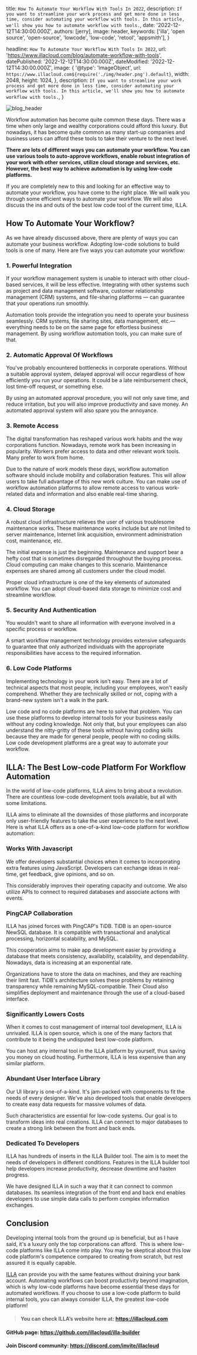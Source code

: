 
  title: `How To Automate Your Workflow With Tools In 2022`,
  description: `If you want to streamline your work process and get more done in less time, consider automating your workflow with tools. In this article, we'll show you how to automate workflow with tools.`,
  date: '2022-12-12T14:30:00.000Z',
  authors: [jerry],
  image: header,
  keywords: ['illa', 'open source', 'open-source', 'lowcode', 'low-code', 'retool', 'appsmith'],
}

  headline: `How To Automate Your Workflow With Tools In 2022`,
  url: 'https://www.illacloud.com/blog/automate-workflow-with-tools',
  datePublished: '2022-12-12T14:30:00.000Z',
  dateModified: '2022-12-12T14:30:00.000Z',
  image: {
    '@type': 'ImageObject',
    url: `https://www.illacloud.com${require('./img/header.png').default}`,
    width: 2048,
    height: 1024,
  },
  description: `If you want to streamline your work process and get more done in less time, consider automating your workflow with tools. In this article, we'll show you how to automate workflow with tools.`,
}

<img
  src={header}
  alt="blog_header"
/>

Workflow automation has become quite common these days. There was a time when only large and wealthy corporations could afford this luxury. But nowadays, it has become quite common as many start-up companies and business users can afford these tools to take their venture to the next level.

<b>There are lots of different ways you can automate your workflow. You can use various tools to auto-approve workflows, enable robust integration of your work with other services, utilize cloud storage and services, etc. However, the best way to achieve automation is by using low-code platforms.</b>

If you are completely new to this and looking for an effective way to automate your workflow, you have come to the right place. We will walk you through some efficient ways to automate your workflow. We will also discuss the ins and outs of the best low code tool of the current time, ILLA.

## How To Automate Your Workflow?

As we have already discussed above, there are plenty of ways you can automate your business workflow. Adopting low-code solutions to build tools is one of many. Here are five ways you can automate your workflow:

### 1. Powerful Integration

If your workflow management system is unable to interact with other cloud-based services, it will be less effective. Integrating with other systems such as project and data management software, customer relationship management (CRM) systems, and file-sharing platforms — can guarantee that your operations run smoothly.

Automation tools provide the integration you need to operate your business seamlessly. CRM systems, file sharing sites, data management, etc.—everything needs to be on the same page for effortless business management. By using workflow automation tools, you can make sure of that.

### 2. Automatic Approval Of Workflows

You've probably encountered bottlenecks in corporate operations. Without a suitable approval system, delayed approval will occur regardless of how efficiently you run your operations. It could be a late reimbursement check, lost time-off request, or something else.

By using an automated approval procedure, you will not only save time, and reduce irritation, but you will also improve productivity and save money. An automated approval system will also spare you the annoyance.

### 3. Remote Access

The digital transformation has reshaped various work habits and the way corporations function. Nowadays, remote work has been increasing in popularity. Workers prefer access to data and other relevant work tools. Many prefer to work from home.

Due to the nature of work models these days, workflow automation software should include mobility and collaboration features. This will allow users to take full advantage of this new work culture. You can make use of workflow automation platforms to allow remote access to various work-related data and information and also enable real-time sharing.

### 4. Cloud Storage

A robust cloud infrastructure relieves the user of various troublesome maintenance works. These maintenance works include but are not limited to server maintenance, Internet link acquisition, environment administration cost, maintenance, etc.

The initial expense is just the beginning. Maintenance and support bear a hefty cost that is sometimes disregarded throughout the buying process. Cloud computing can make changes to this scenario. Maintenance expenses are shared among all customers under the cloud model.

Proper cloud infrastructure is one of the key elements of automated workflow. You can adopt cloud-based data storage to minimize cost and streamline workflow.

### 5. Security And Authentication

You wouldn't want to share all information with everyone involved in a specific process or workflow.

A smart workflow management technology provides extensive safeguards to guarantee that only authorized individuals with the appropriate responsibilities have access to the required information.

### 6. Low Code Platforms

Implementing technology in your work isn't easy. There are a lot of technical aspects that most people, including your employees, won't easily comprehend. Whether they are technically skilled or not, coping with a brand-new system isn't a walk in the park.

Low code and no code platforms are here to solve that problem. You can use these platforms to develop internal tools for your business easily without any coding knowledge. Not only that, but your employees can also understand the nitty-gritty of these tools without having coding skills because they are made for general people, people with no coding skills. Low code development platforms are a great way to automate your workflow.

## ILLA: The Best Low-code Platform For Workflow Automation

In the world of low-code platforms, ILLA aims to bring about a revolution. There are countless low-code development tools available, but all with some limitations.

ILLA aims to eliminate all the downsides of those platforms and incorporate only user-friendly features to take the user experience to the next level. Here is what ILLA offers as a one-of-a-kind low-code platform for workflow automation:

### Works With Javascript

We offer developers substantial choices when it comes to incorporating extra features using JavaScript. Developers can exchange ideas in real-time, get feedback, give opinions, and so on.

This considerably improves their operating capacity and outcome. We also utilize APIs to connect to required databases and associate actions with events.

### PingCAP Collaboration

ILLA has joined forces with PingCAP's TiDB. TiDB is an open-source NewSQL database. It is compatible with transactional and analytical processing, horizontal scalability, and MySQL.

This cooperation aims to make app development easier by providing a database that meets consistency, availability, scalability, and dependability. Nowadays, data is increasing at an exponential rate.

Organizations have to store the data on machines, and they are reaching their limit fast. TiDB's architecture solves these problems by retaining transparency while remaining MySQL-compatible. Their Cloud also simplifies deployment and maintenance through the use of a cloud-based interface.

### Significantly Lowers Costs

When it comes to cost management of internal tool development, ILLA is unrivaled. ILLA is open source, which is one of the many factors that contribute to it being the undisputed best low-code platform.

You can host any internal tool in the ILLA platform by yourself, thus saving you money on cloud hosting. Furthermore, ILLA is less expensive than any similar platform.

### Abundant User Interface Library

Our UI library is one-of-a-kind. It's jam-packed with components to fit the needs of every designer. We've also developed tools that enable developers to create easy data requests for massive volumes of data.

Such characteristics are essential for low-code systems. Our goal is to transform ideas into real creations. ILLA can connect to major databases to create a strong link between the front and back ends.

### Dedicated To Developers

ILLA has hundreds of inserts in the ILLA Builder tool. The aim is to meet the needs of developers in different conditions. Features in the ILLA builder tool help developers increase productivity, decrease downtime and hasten progress.

We have designed ILLA in such a way that it can connect to common databases. Its seamless integration of the front end and back end enables developers to use simple data calls to perform complex information exchanges.

## Conclusion

Developing internal tools from the ground up is beneficial, but as I have said, it's a luxury only the top corporations can afford.  This is where low-code platforms like ILLA come into play. You may be skeptical about this low code platform's competence compared to creating from scratch, but rest assured it is equally capable.

[ILLA](https://www.illacloud.com/) can provide you with the same features without draining your bank account. Automating workflows can boost productivity beyond imagination, which is why low-code platforms have become essential these days for automated workflows. If you choose to use a low-code platform to build internal tools, you can always consider ILLA, the greatest low-code platform!


> #### You can check ILLA’s website here at: https://illacloud.com
#### GitHub page: https://github.com/illacloud/illa-builder
#### Join Discord community: https://discord.com/invite/illacloud
